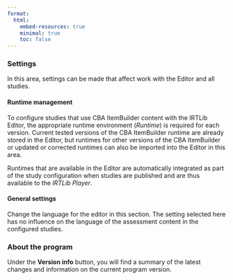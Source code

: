 ```yaml
---
format:
  html:
    embed-resources: true
    minimal: true 
    toc: false    
---
```


### Settings

In this area, settings can be made that affect work with the Editor and all studies.

#### Runtime management

To configure studies that use CBA ItemBuilder content with the IRTLib Editor, the appropriate runtime environment (*Runtime*) is required for each version. Current tested versions of the CBA ItemBuilder runtime are already stored in the Editor, but runtimes for other versions of the CBA ItemBuilder or updated or corrected runtimes can also be imported into the Editor in this area.

Runtimes that are available in the Editor are automatically integrated as part of the study configuration when studies are published and are thus available to the *IRTLib Player*.

#### General settings

Change the language for the editor in this section. The setting selected here has no influence on the language of the assessment content in the configured studies.

### About the program

Under the **Version info** button, you will find a summary of the latest changes and information on the current program version.
